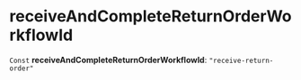 
# receiveAndCompleteReturnOrderWorkflowId

 `Const` **receiveAndCompleteReturnOrderWorkflowId**: `"receive-return-order"`
